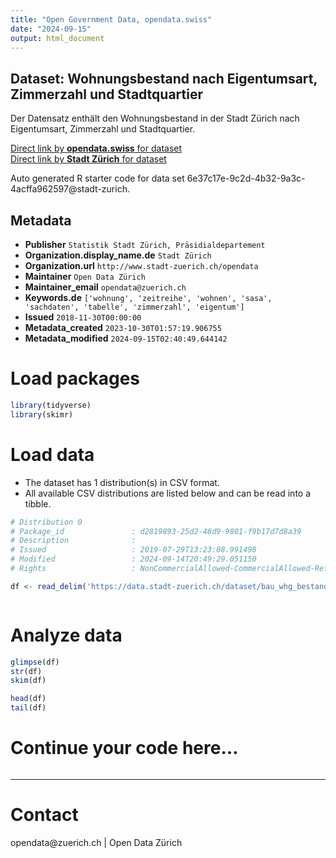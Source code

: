 ```yaml
---
title: "Open Government Data, opendata.swiss"
date: "2024-09-15"
output: html_document
---
```


## Dataset: Wohnungsbestand nach Eigentumsart, Zimmerzahl und Stadtquartier


Der Datensatz enthält den Wohnungsbestand in der Stadt Zürich nach Eigentumsart, Zimmerzahl und Stadtquartier.



[Direct link by **opendata.swiss** for dataset](https://opendata.swiss/de/dataset/wohnungsbestand-nach-eigentumsart-zimmerzahl-und-stadtquartier-seit-20102)<br>
[Direct link by **Stadt Zürich** for dataset](https://data.stadt-zuerich.ch/dataset/bau_whg_bestand_ea_zizahl_quartier_seit2010_od5221)

Auto generated R starter code for data set 6e37c17e-9c2d-4b32-9a3c-4acffa962597@stadt-zurich.

## Metadata

- **Publisher** `Statistik Stadt Zürich, Präsidialdepartement`
- **Organization.display_name.de** `Stadt Zürich`
- **Organization.url** `http://www.stadt-zuerich.ch/opendata`
- **Maintainer** `Open Data Zürich`
- **Maintainer_email** `opendata@zuerich.ch`
- **Keywords.de** `['wohnung', 'zeitreihe', 'wohnen', 'sasa', 'sachdaten', 'tabelle', 'zimmerzahl', 'eigentum']`
- **Issued** `2018-11-30T00:00:00`
- **Metadata_created** `2023-10-30T01:57:19.906755`
- **Metadata_modified** `2024-09-15T02:40:49.644142`


# Load packages

```r

library(tidyverse)
library(skimr)

```

# Load data

-   The dataset has 1 distribution(s) in CSV format.
-   All available CSV distributions are listed below and can be read into a tibble.

```r

# Distribution 0
# Package_id               : d2819893-25d2-48d9-9801-f9b17d7d8a39
# Description              : 
# Issued                   : 2019-07-29T13:23:08.991498
# Modified                 : 2024-09-14T20:49:29.051150
# Rights                   : NonCommercialAllowed-CommercialAllowed-ReferenceNotRequired

df <- read_delim('https://data.stadt-zuerich.ch/dataset/bau_whg_bestand_ea_zizahl_quartier_seit2010_od5221/download/BAU522OD5221.csv')



```

# Analyze data

```r

glimpse(df)
str(df)
skim(df)

head(df)
tail(df)

```

# Continue your code here...

```r

```

------------------------------------------------------------------------

# Contact

opendata@zuerich.ch | Open Data Zürich
